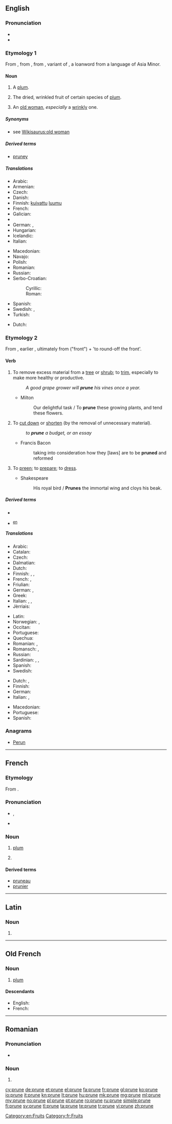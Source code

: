==English==
{{wikipedia}}

===Pronunciation===
* {{IPA|/pɹuːn/}}
* {{rhymes|uːn}}

===Etymology 1===
From {{etyl|fro|en}} {{term|prune|lang=fro}}, from {{etyl|la|en}} {{term|prunum|prūnum|lang=la}}, from {{etyl|grc|en}} {{term|sc=polytonic|προῦνον|tr=prounon|lang=grc}}, variant of {{term|sc=polytonic|προῦμνον|tr=proumnon||plum|lang=grc}}, a loanword from a language of Asia Minor.

====Noun====
{{en-noun}}

# {{context|obsolete|lang=en}} A [[plum]].
# The dried, wrinkled fruit of certain species of [[plum]].
# {{context|slang|lang=en}} An [[old woman]], ''especially'' a [[wrinkly]] one.

=====Synonyms=====
* see [[Wikisaurus:old woman]]

=====Derived terms=====
* [[pruney]]

=====Translations=====
{{trans-see|plum}}

{{trans-top|dried plum}}
* Arabic: {{t-|ar|أجاص|sc=Arab|tr=’ajāṣ}}
* Armenian: {{t-|hy|սալորաչիր|tr=saloračir|sc=Armn}}
* Czech: {{t-|cs|sušená švestka|f}}
* Danish: {{t-|da|sveske|c}}
* Finnish: [[kuivattu]] [[luumu]]
* French: {{t+|fr|pruneau|m}}
* Galician: {{t-|gl|ameixa secada|f}}
* {{trreq|ka}}
* German: {{t-|de|Backpflaume|f}}, {{t-|de|Trockenpflaume|f}}
* Hungarian: {{t+|hu|aszalt szilva}}
* Icelandic: {{t-|is|sveskja|f}}
* Italian: {{t-|it|prugna secca|f}}
{{trans-mid}}
* Macedonian: {{t-|mk|сува слива|f|tr=súva slíva|sc=Cyrl}}
* Navajo: {{tø|nv|chʼil naʼatłʼoʼiitsoh}}
* Polish: {{t-|pl|suszona śliwka|f}}
* Romanian: {{t-|ro|prună uscată|f}}
* Russian: {{t+|ru|чернослив|m|tr=černoslív|sc=Cyrl}}
* Serbo-Croatian:
*: Cyrillic: {{t-|sh|сува шљива|f|sc=Cyrl}}
*: Roman: {{t-|sh|suva šljiva|f}}
* Spanish: {{t-|es|ciruela pasa|f}}
* Swedish: {{t-|sv|katrinplommon|n}}, {{t-|sv|sviskon|n}}
* Turkish: {{t+|tr|kuru erik}}
{{trans-bottom}}

{{trans-top|old woman}}
* Dutch: {{t+|nl|besje|n}}
{{trans-mid}}
{{trans-bottom}}

===Etymology 2===
From {{etyl|fro|en}} {{term|proignier||to trim the feathers with the beak|lang=fro}}, earlier {{term|prooignier|lang=fro}}, ultimately from {{etyl|la|en}} {{term|pro-|lang=la}} ("front") + {{term|rotundus||round|lang=la}} 'to round-off the front'.

====Verb====
{{en-verb|prun|ing}}

# {{context|transitive|lang=en}} To remove excess material from a [[tree]] or [[shrub]]; to [[trim]], especially to make more healthy or productive.
#: ''A good grape grower will '''prune''' his vines once a year.''
#* Milton
#*: Our delightful task / To '''prune''' these growing plants, and tend these flowers.
# {{context|transitive|figuratively|lang=en}} To [[cut down]] or [[shorten]] (by the removal of unnecessary material).
#: ''to '''prune''' a budget, or an essay''
#* Francis Bacon
#*: taking into consideration how they [laws] are to be '''pruned''' and reformed
# {{context|obsolete|lang=en}} To [[preen]]; to [[prepare]]; to [[dress]].
#: {{rfquotek|Spenser}}
#* Shakespeare
#*: His royal bird / '''Prunes''' the immortal wing and cloys his beak.

=====Derived terms=====
* {{l|en|pruning}}
* {{l|en|alpha-beta pruning}} <sup>[[w:en:Alpha-beta pruning|en]]</sup>

=====Translations=====
{{trans-top|trim a tree or shrub}}
* Arabic: {{t-|ar|خوخ مجفف|sc=Arab}}
* Catalan: {{t+|ca|podar}}
* Czech: {{t-|cs|prořezat}}
* Dalmatian: {{tø|dlm|potuor}}
* Dutch: {{t+|nl|snoeien}}
* Finnish: {{t-|fi|karsia}}, {{t+|fi|oksia}}, {{t+|fi|vesoa}}
* French: {{t+|fr|élaguer}}, {{t+|fr|émonder}}
* Friulian: {{tø|fur|cerpî}}
* German: {{t-|de|ausschneiden}}, {{t+|de|schneiden}}
* Greek: {{t+|el|κλαδεύω|tr=kladévo|sc=Grek}}
* Italian: {{t+|it|potare}}, {{t+|it|ridurre}}, {{t-|it|sfoltire}}
* Jèrriais: {{tø|roa-jer|êmonder}}
{{trans-mid}}
* Latin: {{t-|la|pampino|alt=pampinō}}
* Norwegian: {{t-|no|beskjære}}, {{t-|no|kviste}}
* Occitan: {{t+|oc|podar}}
* Portuguese: {{t-|pt|podar}}
* Quechua: {{t-|qu|ch'aphranay}}
* Romanian: {{t-|ro|curăță}}, {{t-|ro|emonda}}
* Romansch: {{t-|rm|tagliar giu}}, {{t-|rm|tschancunar}}
* Russian: {{t-|ru|прореживать|tr=proregivat|sc=Cyrl}}
* Sardinian: {{t-|sc|pudai}}, {{t-|sc|pudare}}, {{t-|sc|putare}}
* Spanish: {{t+|es|podar}}
* Swedish: {{t+|sv|ansa}}
{{trans-bottom}}

{{trans-top|(figuratively) cut down or shorten}}
* Dutch: {{t-|nl|inkorten}}, {{t+|nl|snoeien}}
* Finnish: {{t-|fi|karsia}}
* German: {{t+|de|beschneiden}}
* Italian: {{t+|it|accorciare}}, {{t+|it|ridurre}}
{{trans-mid}}
* Macedonian: {{t-|mk|кастри|tr=kástri|sc=Cyrl}}
* Portuguese: {{t-|pt|podar}}
* Spanish: {{t+|es|podar}}
{{trans-bottom}}

===Anagrams===
* [[Perun#English|Perun]]

[[Category:en:Fruits]]

----

==French==
{{wikipedia|lang=fr|dab=prune}}

===Etymology===
From {{etyl|la|fr}} {{term|pruna|lang=la}}.

===Pronunciation===
* {{IPA|/pʀyn/|lang=fr}}, {{X-SAMPA|/pRyn/}}
* {{audio|Fr-prune.ogg|audio}}

===Noun===
{{fr-noun|f}}

# [[plum]]
# {{context|slang|lang=fr}} {{l|en|ticket|gloss=traffic citation}}

====Derived terms====
* [[pruneau]]
* [[prunier]]

[[Category:fr:Fruits]]

----

==Latin==

===Noun===
{{la-noun-form|prūne}}

# {{inflection of|prunus|prūnus|voc|s|lang=la}}

----

==Old French==

===Noun===
{{fro-noun|f}}

# [[plum]] {{gloss|fruit}}

====Descendants====
* English: {{l|en|prune}}
* French: {{l|fr|prune}}

----

==Romanian==

===Pronunciation===
* {{IPA|/ˈpru.ne/|lang=ro}}

===Noun===
{{head|ro|plural}}

# {{plural of|prună|lang=ro}}

[[cy:prune]]
[[de:prune]]
[[et:prune]]
[[el:prune]]
[[fa:prune]]
[[fr:prune]]
[[gl:prune]]
[[ko:prune]]
[[io:prune]]
[[it:prune]]
[[kn:prune]]
[[lt:prune]]
[[hu:prune]]
[[mk:prune]]
[[mg:prune]]
[[ml:prune]]
[[my:prune]]
[[no:prune]]
[[pl:prune]]
[[pt:prune]]
[[ro:prune]]
[[ru:prune]]
[[simple:prune]]
[[fi:prune]]
[[sv:prune]]
[[tl:prune]]
[[ta:prune]]
[[te:prune]]
[[tr:prune]]
[[vi:prune]]
[[zh:prune]]